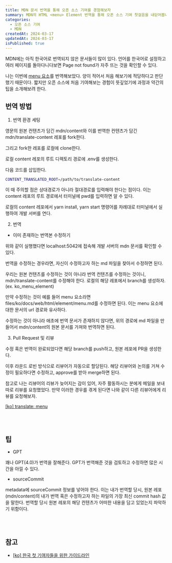 ```yaml
---
title: MDN 문서 번역을 통해 오픈 소스 기여를 경험해보자
summary: MDN의 HTML <menu> Element 번역을 통해 오픈 소스 기여 첫걸음을 내딛어봅니다.
categories:
  - 오픈 소스 기여
  - MDN
createdAt: 2024-03-17
updatedAt: 2024-03-17
isPublished: true
---
```


MDN에는 아직 한국어로 번역되지 않은 문서들이 많이 있다. 언어를 한국어로 설정하고 여러 페이지를 돌아다니다보면 Page not found가 자주 뜨는 것을 확인할 수 있다.

나는 이번에 [menu 요소](https://developer.mozilla.org/ko/docs/Web/HTML/Element/menu)를 번역해보았다. 양이 적어서 처음 해보기에 적당하다고 판단했기 때문이다. 짧지만 오픈 소스에 처음 기여해보는 경험이 뜻깊었기에 과정과 약간의 팁을 소개해보려 한다.

## 번역 방법

1. 번역 환경 세팅

영문의 원본 컨텐츠가 담긴 mdn/content와 이를 번역한 컨텐츠가 담긴 mdn/translate-content 레포를 fork한다.

그리고 fork한 레포를 로컬에 clone한다.

로컬 content 레포의 루트 디렉토리 경로에 .env를 생성한다.

다음 코드를 삽입한다.

```bash
CONTENT_TRANSLATED_ROOT=/path/to/translate-content
```

이 때 주의할 점은 상대경로가 아니라 절대경로를 입력해야 한다는 점이다. 이는 content 레포의 루트 경로에서 터미널에 pwd를 입력하면 알 수 있다.

로컬의 content 레포에서 yarn install, yarn start 명령어를 차례대로 터미널에서 실행하여 개발 서버를 연다.

2. 번역

- 이미 존재하는 번역본 수정하기

위와 같이 실행했다면 localhost:5042에 접속해 개발 서버의 mdn 문서를 확인할 수 있다.

번역을 수정하는 경우라면, 자신이 수정하고자 하는 md 파일을 찾아서 수정하면 된다.

우리는 원본 컨텐츠를 수정하는 것이 아니라 번역 컨텐츠를 수정하는 것이니, mdn/translate-content를 수정해야 한다. 로컬의 해당 레포에서 branch를 생성하자.(ex. ko_menu_element)

만약 수정하는 것이 예를 들어 menu 요소라면 files/ko/docs/web/html/element/menu.md를 수정하면 된다. 이는 menu 요소에 대한 문서의 url 경로와 유사하다.

수정하는 것이 아니라 애초에 번역 문서가 존재하지 않다면, 위의 경로에 md 파일을 만들어서 mdn/content의 원본 문서를 가져와 번역하면 된다.

3. Pull Request 및 리뷰

수정 혹은 번역이 완료되었다면 해당 branch를 push하고, 원본 레포에 PR을 생성한다.

이후 라운드 로빈 방식으로 리뷰어가 자동으로 할당된다. 해당 리뷰어와 논의를 거쳐 수정이 필요하다면 수정하고, approve를 받아 merge하면 된다.

참고로 나는 리뷰어의 리뷰가 늦어지는 감이 있어, 자주 활동하시는 분에게 메일을 보내 따로 리뷰를 요청했었다. 만약 이러한 경우를 겪게 된다면 나와 같이 다른 리뷰어에게 리뷰를 요청해보자.

[[ko] translate: menu](https://github.com/mdn/translated-content/pull/18621)

<br />
<br />

## 팁

- GPT

꽤나 GPT(4.0)가 번역을 잘해준다. GPT가 번역해준 것을 검토하고 수정하면 많은 시간을 아낄 수 있다.

- sourceCommit

metadata에 sourceCommit 정보를 넣어야 한다. 이는 내가 번역할 당시, 원본 레포(mdn/content)의 내가 번역 혹은 수정하고자 하는 파일의 가장 최신 commit hash 값을 말한다. 번역할 당시 원본 레포의 해당 컨텐츠가 어떠한 내용을 담고 있었는지 파악하기 위함이다.

<br />
<br />

## 참고

- [[ko] 한국 첫 기여자들을 위한 가이드라인](https://github.com/mdn/translated-content/issues/827)
